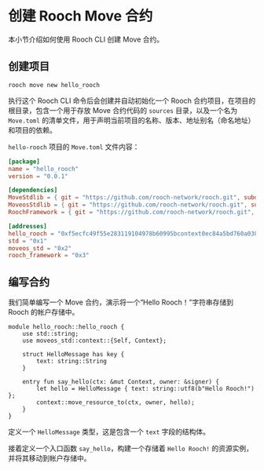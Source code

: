 # 创建 Rooch Move 合约

本小节介绍如何使用 Rooch CLI 创建 Move 合约。

## 创建项目

```shell
rooch move new hello_rooch
```

执行这个 Rooch CLI 命令后会创建并自动初始化一个 Rooch 合约项目，在项目的根目录，包含一个用于存放 Move 合约代码的 `sources` 目录，以及一个名为 `Move.toml` 的清单文件，用于声明当前项目的名称、版本、地址别名（命名地址）和项目的依赖。

`hello-rooch` 项目的 `Move.toml` 文件内容：

```toml
[package]
name = "hello_rooch"
version = "0.0.1"

[dependencies]
MoveStdlib = { git = "https://github.com/rooch-network/rooch.git", subdir = "frameworks/move-stdlib", rev = "main" }
MoveosStdlib = { git = "https://github.com/rooch-network/rooch.git", subdir = "frameworks/moveos-stdlib", rev = "main" }
RoochFramework = { git = "https://github.com/rooch-network/rooch.git", subdir = "frameworks/rooch-framework", rev = "main" }

[addresses]
hello_rooch = "0xf5ecfc49f55e283119104978b60995bcontext0ec84a5bd760a0305b24b9a4175deff7b"
std = "0x1"
moveos_std = "0x2"
rooch_framework = "0x3"
```

## 编写合约

我们简单编写一个 Move 合约，演示将一个“Hello Rooch！”字符串存储到 Rooch 的帐户存储中。

```move
module hello_rooch::hello_rooch {
    use std::string;
    use moveos_std::context::{Self, Context};

    struct HelloMessage has key {
        text: string::String
    }

    entry fun say_hello(ctx: &mut Context, owner: &signer) {
        let hello = HelloMessage { text: string::utf8(b"Hello Rooch!") };
        context::move_resource_to(ctx, owner, hello);
    }
}
```

定义一个 `HelloMessage` 类型，这是包含一个 `text` 字段的结构体。

接着定义一个入口函数 `say_hello`，构建一个存储着 `Hello Rooch!` 的资源实例，并将其移动到帐户存储中。
